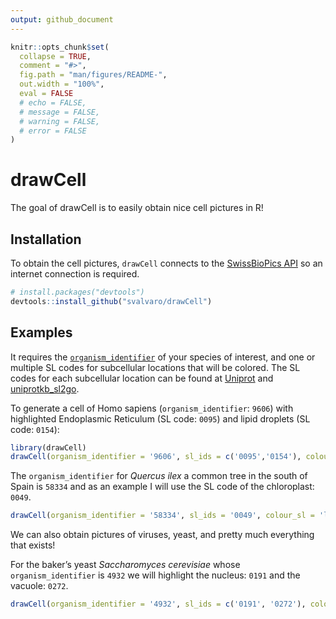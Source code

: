 ```yaml
---
output: github_document
---
```


<!-- README.md is generated from README.Rmd. Please edit that file -->

```r
knitr::opts_chunk$set(
  collapse = TRUE,
  comment = "#>",
  fig.path = "man/figures/README-",
  out.width = "100%",
  eval = FALSE
  # echo = FALSE, 
  # message = FALSE,
  # warning = FALSE,
  # error = FALSE
)
```

# drawCell

<!-- badges: start -->
<!-- badges: end -->

The goal of drawCell is to easily obtain nice cell pictures in R!

## Installation

To obtain the cell pictures, `drawCell` connects to the
[SwissBioPics API](https://www.swissbiopics.org/) so an internet connection 
is required.

``` r
# install.packages("devtools")
devtools::install_github("svalvaro/drawCell")
```

## Examples


It requires the [`organism_identifier`](https://www.ncbi.nlm.nih.gov/taxonomy/) of your
species of interest, and one or multiple SL codes for subcellular locations 
that will be colored. The SL codes for each subcellular location can be found at
[Uniprot](https://www.uniprot.org/docs/subcell) and
[uniprotkb_sl2go](http://current.geneontology.org/ontology/external2go/uniprotkb_sl2go).

To generate a cell of Homo sapiens (`organism_identifier`: `9606`) with 
highlighted Endoplasmic Reticulum (SL code: `0095`) and lipid droplets 
(SL code: `0154`):

```r
library(drawCell)
drawCell(organism_identifier = '9606', sl_ids = c('0095','0154'), colour_sl = 'yellow')
```

The `organism_identifier` for *Quercus ilex* a common tree in the south of Spain is
`58334` and as an example I will use the SL code of the chloroplast: `0049`.

```r

drawCell(organism_identifier = '58334', sl_ids = '0049', colour_sl = 'lightgreen')
```

We can also obtain pictures of viruses, yeast, and pretty much everything that
exists!

For the baker's yeast *Saccharomyces cerevisiae* whose `organism_identifier` is `4932` 
we will highlight the nucleus: `0191` and the vacuole: `0272`.

```r
drawCell(organism_identifier = '4932', sl_ids = c('0191', '0272'), colour_sl = 'pink')
```

